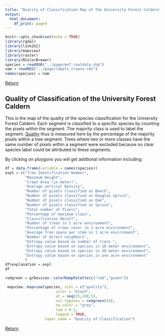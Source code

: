 ```yaml
---
title: "Quality of Classification Map of the University Forest Caldern"
output: 
  html_document:
    df_print: paged
---
```


```r
knitr::opts_chunk$set(echo = TRUE)
library(rgdal)
library(link2GI)
library(mapview)
library(raster)
library(RColorBrewer)
species = readOGR("../page/mof_realdata.shp")
nam = readRDS("../page/labels_crowns.rds")
names(species) = nam
```
[Return](https://goergen95.github.io/mof_caldern.github.io/)

## Quality of Classification of the University Forest Caldern
This is the map of the quality of the species classification for the University Forest Caldern. Each segment is classified to a specific species by counting the pixels within the segment. The majority class is used to label the segment.
[Quality](https://github.com/GeoMOER-Students-Space/mpg-envinfosys-teams-2018-rs_18_axmideda/blob/master/src/011_structure_values.R#L62) thus is measured here by the percentage of the majority pixels within a tree segment.
Trees where two or more classes have the same number of pixels within a segment were excluded because no clear species label could be attributed to these segments.

By clicking on ploygons you will get addtional information including:
```r
df = data.frame(variable = names(species))
expl = c("Tree Identification Number",
         "Maximum Height",
         "Crown Area (in meter)",
         "Average vertical Density",
         "Number of pixels classified as Beech",
         "Number of pixels classified as Douglas Spruce",
         "Number of pixels classified as Oak",
         "Number of pixels classified as Spruce",
         "Total number of Pixels",
         "Percentage of maximum class",
         "Classification Result",
         "Number of trees in 1 acre environment",
         "Percantage of crown cover in 1 acre environment",
         "Average free space per stem in 1 acre environment",
         "Number of direct neighbors",
         "Entropy value based on number of tress ",
         "Entropy value based on species in 10 meter environment",
         "Entropy value based on species in 30 meter environment",
         "Entropy value based on species in one acre environment"
         )
df$explanation = expl
df
```


```r

redgreen = grDevices::colorRampPalette(c("red","green"))

 mapview::mapview(species, zcol = c("quality"),
                       color = "black",
                       at = seq(25,100,5),
                       col.regions = redgreen(16),
                       na.color = "grey",
                       lwd = 0.1,
                       legend = TRUE,
                  layer.name = "Quality of Classification")


```

[Return](https://goergen95.github.io/mof_caldern.github.io/)

